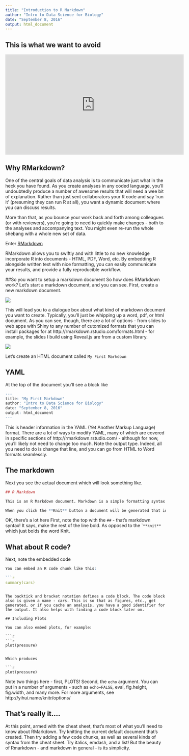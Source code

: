 ```yaml
---
title: "Introduction to R Markdown"
author: "Intro to Data Science for Biology"
date: "September 8, 2016"
output: html_document
---
```

## This is what we want to avoid
<iframe width="560" height="315" src="https://www.youtube.com/embed/s3JldKoA0zw" frameborder="0" allowfullscreen></iframe>

## Why RMarkdown?
One of the central goals of data analysis is to communicate just what in the heck you have found. As you create analyses in any coded language, you'll undoubtedly produce a number of awesome results that will need a wee bit of explanation. Rather than just sent collaborators your R code and say 'run it' (presuming they can run R at all), you want a dynamic document where you can discuss results.

More than that, as you bounce your work back and forth among colleagues (or with reviewers), you're going to need to quickly make changes - both to the analyses and accompanying text. You might even re-run the whole shebang with a whole new set of data.

Enter [RMarkdown](http://rmarkdown.rstudio.com/)

RMarkdown allows you to swiftly and with little to no new knowledge incorporate R into documents - HTML, PDF, Word, etc. By embedding R alongside written text with nice formatting, you can easily communicate your results, and provide a fully reproducible workflow.

##So you want to setup a markdown document 
So how does RMarkdown work? Let's start a markdown document, and you can see.  First, create a new markdown document.

![](images/01/new_markdown.jpg)

This will lead you to a dialogue box about what kind of markdown document you want to create. Typically, you'll just be whipping up a word, pdf, or html document. As you can see, though, there are a lot of options - from slides to web apps with Shiny to any number of cutomized formats that you can install packages for at http://rmarkdown.rstudio.com/formats.html - for example, the slides I build using Reveal.js are from a custom library.

![](images/01/markdown_setup.jpg)

Let's create an HTML document called `My First Markdown`

## YAML
At the top of the document you'll see a block like
```r
---
title: "My First Markdown"
author: "Intro to Data Science for Biology"
date: "September 8, 2016"
output: html_document
---
```
This is header information in the YAML (Yet Another Markup Language) format. There are a lot of ways to modify YAML, many of which are covered in specific sections of http://rmarkdown.rstudio.com/ - although for now, you'll likely not need to change too much. Note the output type. Indeed, all you need to do is change that line, and you can go from HTML to Word formats seamlessly.

## The markdown
Next you see the actual document which will look something like.

```r
## R Markdown

This is an R Markdown document. Markdown is a simple formatting syntax for authoring HTML, PDF, and MS Word documents. For more details on using R Markdown see <http://rmarkdown.rstudio.com>.

When you click the **Knit** button a document will be generated that includes both content as well as the output of any embedded R code chunks within the document. 

```

OK, there's a lot here First, note the top with the `##` - that's markdown syntax! It says, make the rest of the line bold. As opposed to the ``**knit**` which just bolds the word Knit.

## What about R code?

Next, note the embedded code

```r
You can embed an R code chunk like this:

```r
summary(cars)
```
```

The backtick and bracket notation defines a code block. The code block also is given a name - cars. This is so that as figures, etc., get generated, or if you cache an analysis, you have a good identifier for the output. It also helps with finding a code block later on.

## Including Plots

You can also embed plots, for example:

```r
```r
plot(pressure)
```
```

Which produces

```r
plot(pressure)
```

Note two things here - first, PLOTS! Second, the `echo` argument. You can put in a number of arguments - such as `echo=FALSE`, eval, fig.height, fig.width, and many more. For more arguments, see http://yihui.name/knitr/options/


## That's really it....
At this point, armed with the cheat sheet, that's most of what you'll need to know about RMarkdown. Try knitting the current default document that's created. Then try adding a few code chunks, as well as several kinds of syntax from the cheat sheet. Try italics, emdash, and a list! But the beauty of Rmarkdown - and markdown in general - is its simplicity.

